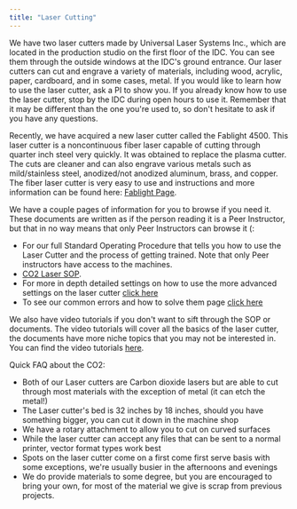 ```yaml
---
title: "Laser Cutting"
---
```


We have two laser cutters made by Universal Laser Systems Inc., which are located in the production studio on the first floor of the IDC. You can see them through the outside windows at the IDC's ground entrance. Our laser cutters can cut and engrave a variety of materials, including wood, acrylic, paper, cardboard, and in some cases, metal. If you would like to learn how to use the laser cutter, ask a PI to show you. If you already know how to use the laser cutter, stop by the IDC during open hours to use it. Remember that it may be different than the one you're used to, so don't hesitate to ask if you have any questions.

Recently, we have acquired a new laser cutter called the Fablight 4500. This laser cutter is a noncontinuous fiber laser capable of cutting through quarter inch steel very quickly. It was obtained to replace the plasma cutter. The cuts are cleaner and can also engrave various metals such as mild/stainless steel, anodized/not anodized aluminum, brass, and copper. The fiber laser cutter is very easy to use and instructions and more information can be found here: [Fablight Page](/hive-wiki/guides/laser-fablight/).

We have a couple pages of information for you to browse if you need it. These documents are written as if the person reading it is a Peer Instructor, but that in no way means that only Peer Instructors can browse it (:

- For our full Standard Operating Procedure that tells you how to use the Laser Cutter and the process of getting trained. Note that only Peer instructors have access to the machines.
- [CO2 Laser SOP](https://gtvault.sharepoint.com/:w:/s/HiveMakerspace/ESgEYOb4E6JHhxpkTdbmm18BJCpM5YMJHaEGjfg3Bc1Iog?e=Os8l53).
- For more in depth detailed settings on how to use the more advanced settings on the laser cutter [click here](https://drive.google.com/file/d/1HbgXr24n8lCf7eEQ_1ITQGkezBf3KxzZ/view?usp=sharing)
- To see our common errors and how to solve them page [click here](https://drive.google.com/file/d/1VRxfCMtqLJXg8tuEzA1mQ6ykI6NGAulG/view?usp=sharing)

We also have video tutorials if you don't want to sift through the SOP or documents. The video tutorials will cover all the basics of the laser cutter, the documents have more niche topics that you may not be interested in. You can find the video tutorials [here](https://www.youtube.com/playlist?list=PLaHV-4SxpcHyQ8y1_MtftLU1UMYcQMnss).

Quick FAQ about the CO2:

- Both of our Laser cutters are Carbon dioxide lasers but are able to cut through most materials with the exception of metal (it can etch the metal!)
- The Laser cutter's bed is 32 inches by 18 inches, should you have something bigger, you can cut it down in the machine shop
- We have a rotary attachment to allow you to cut on curved surfaces
- While the laser cutter can accept any files that can be sent to a normal printer, vector format types work best
- Spots on the laser cutter come on a first come first serve basis with some exceptions, we're usually busier in the afternoons and evenings
- We do provide materials to some degree, but you are encouraged to bring your own, for most of the material we give is scrap from previous projects.
